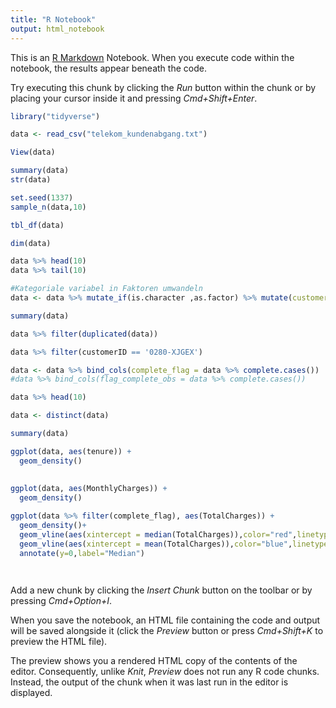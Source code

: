 ```yaml
---
title: "R Notebook"
output: html_notebook
---
```


This is an [R Markdown](http://rmarkdown.rstudio.com) Notebook. When you execute code within the notebook, the results appear beneath the code. 

Try executing this chunk by clicking the *Run* button within the chunk or by placing your cursor inside it and pressing *Cmd+Shift+Enter*. 
```r
library("tidyverse")
```

```r
data <- read_csv("telekom_kundenabgang.txt")
```
```r
View(data)
```

```r
summary(data)
str(data)

set.seed(1337)
sample_n(data,10)

tbl_df(data)

dim(data)

data %>% head(10)
data %>% tail(10)
```
```r
#Kategoriale variabel in Faktoren umwandeln
data <- data %>% mutate_if(is.character ,as.factor) %>% mutate(customerID = as.character(customerID),SeniorCitizen = as.factor(SeniorCitizen))

```
```r
summary(data)
```

```r
data %>% filter(duplicated(data))

data %>% filter(customerID == '0280-XJGEX')
```


```r
data <- data %>% bind_cols(complete_flag = data %>% complete.cases())
#data %>% bind_cols(flag_complete_obs = data %>% complete.cases())
```
```r
data %>% head(10)

```
```r
data <- distinct(data)
```

```r
summary(data)
```
```r
ggplot(data, aes(tenure)) +
  geom_density()
  
  
ggplot(data, aes(MonthlyCharges)) +
  geom_density()

ggplot(data %>% filter(complete_flag), aes(TotalCharges)) +
  geom_density()+
  geom_vline(aes(xintercept = median(TotalCharges)),color="red",linetype="dashed")+
  geom_vline(aes(xintercept = mean(TotalCharges)),color="blue",linetype="dashed")+
  annotate(y=0,label="Median")




```

Add a new chunk by clicking the *Insert Chunk* button on the toolbar or by pressing *Cmd+Option+I*.

When you save the notebook, an HTML file containing the code and output will be saved alongside it (click the *Preview* button or press *Cmd+Shift+K* to preview the HTML file). 

The preview shows you a rendered HTML copy of the contents of the editor. Consequently, unlike *Knit*, *Preview* does not run any R code chunks. Instead, the output of the chunk when it was last run in the editor is displayed.

